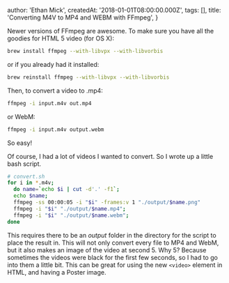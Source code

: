 
  author: 'Ethan Mick',
  createdAt: '2018-01-01T08:00:00.000Z',
  tags: [],
  title: 'Converting M4V to MP4 and WEBM with FFmpeg',
}


Newer versions of FFmpeg are awesome. To make sure you have all the
goodies for HTML 5 video (for OS X):

```bash
brew install ffmpeg --with-libvpx --with-libvorbis
```

or if you already had it installed:

```bash
brew reinstall ffmpeg --with-libvpx --with-libvorbis
```

Then, to convert a video to .mp4:

```bash
ffmpeg -i input.m4v out.mp4
```

or WebM:

```bash
ffmpeg -i input.m4v output.webm
```

So easy!

Of course, I had a lot of videos I wanted to convert. So I wrote up a
little bash script.

```bash
# convert.sh
for i in *.m4v;
  do name=`echo $i | cut -d'.' -f1`;
  echo $name;
  ffmpeg -ss 00:00:05 -i "$i" -frames:v 1 "./output/$name.png"
  ffmpeg -i "$i" "./output/$name.mp4";
  ffmpeg -i "$i" "./output/$name.webm";
done
```

This requires there to be an _output_ folder in the directory for the
script to place the result in. This will not only convert every file to
MP4 and WebM, but it also makes an image of the video at second 5. Why
5? Because sometimes the videos were black for the first few seconds, so
I had to go into them a little bit. This can be great for using the new
`<video>` element in HTML, and having a Poster image.

